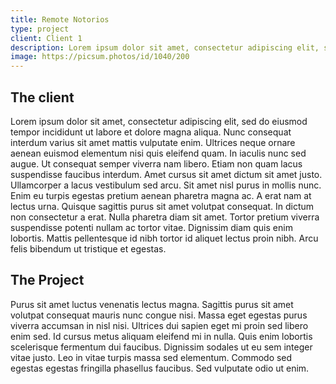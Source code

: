 ```yaml
---
title: Remote Notorios
type: project
client: Client 1
description: Lorem ipsum dolor sit amet, consectetur adipiscing elit, sed do eiusmod tempor incididunt ut labore et dolore magna aliqua.
image: https://picsum.photos/id/1040/200
---
```


## The client

Lorem ipsum dolor sit amet, consectetur adipiscing elit, sed do eiusmod tempor incididunt ut labore et dolore magna aliqua. Nunc consequat interdum varius sit amet mattis vulputate enim. Ultrices neque ornare aenean euismod elementum nisi quis eleifend quam. In iaculis nunc sed augue. Ut consequat semper viverra nam libero. Etiam non quam lacus suspendisse faucibus interdum. Amet cursus sit amet dictum sit amet justo. Ullamcorper a lacus vestibulum sed arcu. Sit amet nisl purus in mollis nunc. Enim eu turpis egestas pretium aenean pharetra magna ac. A erat nam at lectus urna. Quisque sagittis purus sit amet volutpat consequat. In dictum non consectetur a erat. Nulla pharetra diam sit amet. Tortor pretium viverra suspendisse potenti nullam ac tortor vitae. Dignissim diam quis enim lobortis. Mattis pellentesque id nibh tortor id aliquet lectus proin nibh. Arcu felis bibendum ut tristique et egestas.

## The Project

Purus sit amet luctus venenatis lectus magna. Sagittis purus sit amet volutpat consequat mauris nunc congue nisi. Massa eget egestas purus viverra accumsan in nisl nisi. Ultrices dui sapien eget mi proin sed libero enim sed. Id cursus metus aliquam eleifend mi in nulla. Quis enim lobortis scelerisque fermentum dui faucibus. Dignissim sodales ut eu sem integer vitae justo. Leo in vitae turpis massa sed elementum. Commodo sed egestas egestas fringilla phasellus faucibus. Sed vulputate odio ut enim.
